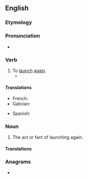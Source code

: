 ==English==

===Etymology===
{{prefix|en|re|launch}}

===Pronunciation===
* {{rhymes|en|ɔːntʃ}}

===Verb===
{{en-verb}}

# To [[launch]] [[again]].
#* {{quote-journal|en|date=2021 September 22|author=John Potter tells Paul Stephen|title=Your guide to Europe|journal=RAIL|page=65|text=After securing the rights from Thomas Cook, he '''relaunched''' it as an independent guide in March 2014.}}

====Translations====
{{trans-top|to launch again}}
* French: {{t+|fr|relancer}}
* Galician: {{t|gl|relanzar}}
{{trans-mid}}
* Spanish: {{t+|es|relanzar}}
{{trans-bottom}}

===Noun===
{{en-noun}}

# The act or fact of launching again.

====Translations====
{{trans-top|act of launching again}}
{{trans-mid}}
{{trans-bottom}}

===Anagrams===
* {{anagrams|en|a=acehlnru|launcher}}